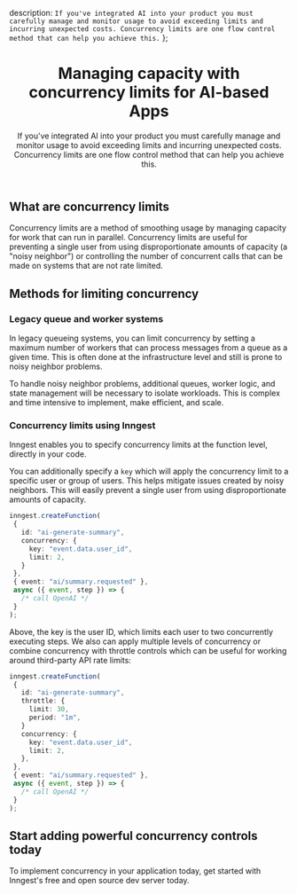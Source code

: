   description: `If you've integrated AI into your product you must carefully manage and monitor usage to avoid exceeding limits and incurring unexpected costs. Concurrency limits are one flow control method that can help you achieve this.`
};

<Header>

# Managing capacity with concurrency limits for AI-based Apps

If you've integrated AI into your product you must carefully manage and monitor usage to avoid exceeding limits and incurring unexpected costs. Concurrency limits are one flow control method that can help you achieve this.

</Header>

## What are concurrency limits

Concurrency limits are a method of smoothing usage by managing capacity for work that can run in parallel. Concurrency limits are useful for preventing a single user from using disproportionate amounts of capacity (a "noisy neighbor") or controlling the number of concurrent calls that can be made on systems that are not rate limited.

## Methods for limiting concurrency

### Legacy queue and worker systems

In legacy queueing systems, you can limit concurrency by setting a maximum number of workers that can process messages from a queue as a given time. This is often done at the infrastructure level and still is prone to noisy neighbor problems.

To handle noisy neighbor problems, additional queues, worker logic, and state management will be necessary to isolate workloads. This is complex and time intensive to implement, make efficient, and scale.

### Concurrency limits using Inngest

Inngest enables you to specify concurrency limits at the function level, directly in your code.

You can additionally specify a `key` which will apply the concurrency limit to a specific user or group of users. This helps mitigate issues created by noisy neighbors. This will easily prevent a single user from using disproportionate amounts of capacity.

```typescript
inngest.createFunction(
 {
   id: "ai-generate-summary",
   concurrency: {
     key: "event.data.user_id",
     limit: 2,
   }
 },
 { event: "ai/summary.requested" },
 async ({ event, step }) => {
   /* call OpenAI */
 }
);
```

Above, the key is the user ID, which limits each user to two concurrently executing steps. We also can apply multiple levels of concurrency or combine concurrency with throttle controls which can be useful for working around third-party API rate limits:

```typescript
inngest.createFunction(
 {
   id: "ai-generate-summary",
   throttle: {
     limit: 30,
     period: "1m",
   }
   concurrency: {
     key: "event.data.user_id",
     limit: 2,
   },
 },
 { event: "ai/summary.requested" },
 async ({ event, step }) => {
   /* call OpenAI */
 }
);

```

## Start adding powerful concurrency controls today

To implement concurrency in your application today, get started with Inngest's free and open source dev server today.
